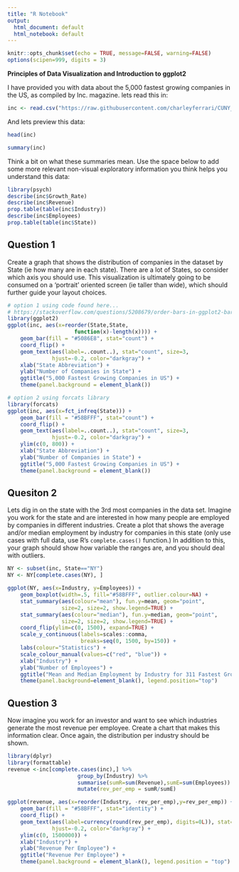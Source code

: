```yaml
---
title: "R Notebook"
output:
  html_document: default
  html_notebook: default
---
```


```r
knitr::opts_chunk$set(echo = TRUE, message=FALSE, warning=FALSE)
options(scipen=999, digits = 3)
```

**Principles of Data Visualization and Introduction to ggplot2**

I have provided you with data about the 5,000 fastest growing companies in the US, as compiled by Inc. magazine. lets read this in:

```r
inc <- read.csv("https://raw.githubusercontent.com/charleyferrari/CUNY_DATA_608/master/module1/Data/inc5000_data.csv", header= TRUE)
```

And lets preview this data:

```r
head(inc)
```
```r
summary(inc)
```

Think a bit on what these summaries mean. Use the space below to add some more relevant non-visual exploratory information you think helps you understand this data:

```r
library(psych)
describe(inc$Growth_Rate)
describe(inc$Revenue)
prop.table(table(inc$Industry))
describe(inc$Employees)
prop.table(table(inc$State))

```

## Question 1

Create a graph that shows the distribution of companies in the dataset by State (ie how many are in each state). There are a lot of States, so consider which axis you should use. This visualization is ultimately going to be consumed on a 'portrait' oriented screen (ie taller than wide), which should further guide your layout choices.

```r
# option 1 using code found here...
# https://stackoverflow.com/questions/5208679/order-bars-in-ggplot2-bar-graph
library(ggplot2)
ggplot(inc, aes(x=reorder(State,State,
                     function(x)-length(x)))) + 
    geom_bar(fill = "#5086E8", stat="count") +
    coord_flip() +
    geom_text(aes(label=..count..), stat="count", size=3, 
              hjust=-0.2, color="darkgray") +
    xlab("State Abbreviation") +
    ylab("Number of Companies in State") +
    ggtitle("5,000 Fastest Growing Companies in US") + 
    theme(panel.background = element_blank())
```

```r
# option 2 using forcats library
library(forcats)
ggplot(inc, aes(x=fct_infreq(State))) + 
    geom_bar(fill = "#58BFFF", stat="count") +
    coord_flip() +
    geom_text(aes(label=..count..), stat="count", size=3, 
              hjust=-0.2, color="darkgray") +
    ylim(c(0, 800)) +
    xlab("State Abbreviation") +
    ylab("Number of Companies in State") +
    ggtitle("5,000 Fastest Growing Companies in US") + 
    theme(panel.background = element_blank())
```

## Quesiton 2

Lets dig in on the state with the 3rd most companies in the data set. Imagine you work for the state and are interested in how many people are employed by companies in different industries. Create a plot that shows the average and/or median employment by industry for companies in this state (only use cases with full data, use R's `complete.cases()` function.) In addition to this, your graph should show how variable the ranges are, and you should deal with outliers.

```r
NY <- subset(inc, State=="NY")
NY <- NY[complete.cases(NY), ]

ggplot(NY, aes(x=Industry, y=Employees)) + 
    geom_boxplot(width=.5, fill="#58BFFF", outlier.colour=NA) +
    stat_summary(aes(colour="mean"), fun.y=mean, geom="point",
                 size=2, size=2, show.legend=TRUE) +
    stat_summary(aes(colour="median"), fun.y=median, geom="point", 
                 size=2, size=2, show.legend=TRUE) +
    coord_flip(ylim=c(0, 1500), expand=TRUE) +   
    scale_y_continuous(labels=scales::comma,
                       breaks=seq(0, 1500, by=150)) + 
    labs(colour="Statistics") + 
    scale_colour_manual(values=c("red", "blue")) +
    xlab("Industry") +
    ylab("Number of Employees") +
    ggtitle("Mean and Median Employment by Industry for 311 Fastest Growing Companies in NY") + 
    theme(panel.background=element_blank(), legend.position="top")

```

## Question 3

Now imagine you work for an investor and want to see which industries generate the most revenue per employee. Create a chart that makes this information clear. Once again, the distribution per industry should be shown.

```r
library(dplyr)
library(formattable)
revenue <-inc[complete.cases(inc),] %>%
                      group_by(Industry) %>%
                      summarise(sumR=sum(Revenue),sumE=sum(Employees)) %>%
                      mutate(rev_per_emp = sumR/sumE) 

ggplot(revenue, aes(x=reorder(Industry, -rev_per_emp),y=rev_per_emp)) + 
    geom_bar(fill = "#58BFFF", stat="identity") +
    coord_flip() + 
    geom_text(aes(label=currency(round(rev_per_emp), digits=0L)), stat="identity", size=3, 
              hjust=-0.2, color="darkgray") +
    ylim(c(0, 1500000)) +
    xlab("Industry") +
    ylab("Revenue Per Employee") +
    ggtitle("Revenue Per Employee") +
    theme(panel.background = element_blank(), legend.position = "top")
```


